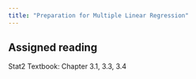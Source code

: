 ```yaml
---
title: "Preparation for Multiple Linear Regression"
---
```


## Assigned reading

Stat2 Textbook: Chapter 3.1, 3.3, 3.4